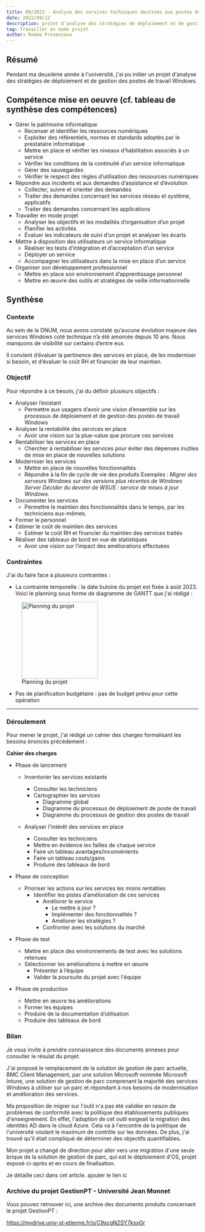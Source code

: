 ```yaml
---
title: 09/2022 - Analyse des services techniques destinés aux postes de travail Windows
date: 2022/09/12
description: projet d'analyse des stratégies de déploiement et de gestion des postes de travail Windows.
tag: Travailler en mode projet
author: Roméo Provenzano
---
```


## Résumé

Pendant ma deuxième année à l'université, j'ai pu initier un projet d'analyse des stratégies de déploiement et de gestion des postes de travail Windows.

## Compétence mise en oeuvre (cf. tableau de synthèse des compétences)

- Gérer le patrimoine informatique
	- Recenser et identifier les ressources numériques 
	- Exploiter des référentiels, normes et standards adoptés par le prestataire informatique
	- Mettre en place et vérifier les niveaux d’habilitation associés à un service
	- Vérifier les conditions de la continuité d’un service informatique
	- Gérer des sauvegardes
	- Vérifier le respect des règles d’utilisation des ressources numériques
- Répondre aux incidents et aux demandes d’assistance et d’évolution
	- Collecter, suivre et orienter des demandes 
	- Traiter des demandes concernant les services réseau et système, applicatifs
	- Traiter des demandes concernant les applications
- Travailler en mode projet
	- Analyser les objectifs et les modalités d’organisation d’un projet
	- Planifier les activités
	- Évaluer les indicateurs de suivi d’un projet et analyser les écarts
- Mettre à disposition des utilisateurs un service informatique
	- Réaliser les tests d’intégration et d’acceptation d’un service
	- Déployer un service
	- Accompagner les utilisateurs dans la mise en place d’un service
- Organiser son développement professionnel
	- Mettre en place son environnement d’apprentissage personnel
	- Mettre en œuvre des outils et stratégies de veille informationnelle
	
## Synthèse

### Contexte

Au sein de la DNUM, nous avons constaté qu’aucune évolution majeure des services Windows coté technique n’a été amorcée depuis 10 ans. Nous manquons de visibilité sur certains d’entre eux.

Il convient d’évaluer la pertinence des services en place, de les moderniser si besoin, et d’évaluer le coût RH et financier de leur maintien.

### Objectif

Pour répondre à ce besoin, j'ai du définir plusieurs objectifs :

- Analyser l’existant
	- Permettre aux usagers d’avoir une vision d’ensemble sur les processus de déploiement et de gestion des postes de travail Windows
- Analyser la rentabilité des services en place
	- Avoir une vision sur la plue-value que procure ces services
- Rentabiliser les services en place
	- Chercher à rentabiliser les services pour éviter des dépenses inutiles de mise en place de nouvelles solutions
- Moderniser les services
	- Mettre en place de nouvelles fonctionnalités
	- Répondre à la fin de cycle de vie des produits
Exemples : 
*Migrer des serveurs Windows sur des versions plus récentes de Windows Server
Décider du devenir de WSUS : service de mises à jour Windows.*
- Documenter les services
	- Permettre le maintien des fonctionnalités dans le temps, par les techniciens eux-mêmes.
- Former le personnel
- Estimer le coût de maintien des services
	- Estimer le coût RH et financier du maintien des services traités
- Réaliser des tableaux de bord en vue de statistiques
	- Avoir une vision sur l’impact des améliorations effectuées

### Contraintes

J'ai du faire face à plusieurs contraintes : 

- La contrainte temporelle : la date butoire du projet est fixée à août 2023. Voici le planning sous forme de diagramme de GANTT que j'ai rédigé :

<figure>
  <img src="https://doc-08-2c-docs.googleusercontent.com/docs/securesc/garv5h351dka3t1mbk5i4mkjm0mfdcq6/mducslhqd58v10ihfpv4rjufip7lt995/1681174200000/02850856222745739433/02850856222745739433/10i8z0oTuk4tuLBnJOuXzHbHo3kQFrn4z?ax=ALy03A4hgISiHYFM5kLY1QduuorbTP6uwm2ZNZZGP3W7dNxq-bNtfa1jeaVWTXwKURIO8JK5HMYXpELNji2j8lpuKZ2L_vAZDO72iHis9dxUql-cwzxeZphHIWnUMReT748WtyeO14ctPGh9dSd_UxSlyhM6DBqi1u30Vsvo568TdScH1-TbSrUfZTnHxuVSfTs35Q8bjLF-DOIK3WJ_mfYkyXR24SSXphk3xQv1OXJdTYWXGmGGfC62nvS4jTcrCwuH3zY7sCIPiK39gs4sxHjgFxDD158Du9zi0ClWQyZzPAGNFpYf1c4VjDpAOPG91VTz_KIhZnYOAP9n0GDx1ChuzilhO6z1ohzo1FSsoBwWEmCUT57LIVsi-3ngTIwuwiIzcdNXfZgt9tgeGzONloa2t8loMrBUUaRE3lv7f8ligewHD9KQcfKSuSLE0YGNMMwpQHKGVp2OY8V1gAs2OMKn1d28Tuh32YcbbIq1ldhzjGOye6duPc_QAJ9k0pR8eBPJ5-gpkDpr1Mchj6waw-pZwxjKROvoPqy8kx2wyd0w-RHR2wIwRY8RDZ34vkaGPk_sQSo1L9rMbMLmtEtB23zDW6hi5SwPkHbLveeUo1SqchIas4ssTj1NuwbNqLh7zwVLZS5WHPZP2WoBJzuc8y8tWJ7tF6GS994-D-hZj5P1FlrxfgbXtej2STMgNk2edwltsiHgQYV2bi1BE-1qs4I71_Ukd2SbilIOrqXFHl0WXTCepO8DphjSzwVBUcxWncDtYbV2tYCHn6blJjbgbkLCMQlDRVe-pgrnoBs2-GbdwUYwo205dr--7GGwM7BUjITewHU4cV2VrYzX1l7H3VQL5w4IMNsmtRJ6gHu-hTibZ-477QxX0j97qYbr7gyxrNPIKOA_WSStUhYO5_KUvivl1uEb25mw_AEhoxk&uuid=2dbe06a1-337e-4552-8222-0e45122913f5&authuser=0" alt="Planning du projet" width="200" />
<figcaption>Planning du projet</figcaption>
</figure>

- Pas de planification budgétaire : pas de budget prévu pour cette opération

---

### Déroulement

Pour mener le projet, j'ai rédigé un cahier des charges formalisant les besoins énoncés précédement :

**Cahier des charges**
- Phase de lancement
	- Inventorier les services existants
		- Consulter les techniciens
		- Cartographier les services
			- Diagramme global
			- Diagramme du processus de déploiement de poste de travail
			- Diagramme du processus de gestion des postes de travail

	- Analyser l'intérêt des services en place
		- Consulter les techniciens
		- Mettre en évidence les failles de chaque service
		- Faire un tableau avantages/inconvénients
		- Faire un tableau couts/gains
		- Produire des tableaux de bord

- Phase de conception
	- Prioriser les actions sur les services les moins rentables
		- Identifier les pistes d’amélioration de ces services
			- Améliorer le service
				- Le mettre à jour ?
				- Implémenter des fonctionnalités ?
				- Améliorer les stratégies ?
			- Confronter avec les solutions du marché
- Phase de test
	- Mettre en place des environnements de test avec les solutions retenues
	- Sélectionner les améliorations à mettre en œuvre
		- Présenter à l’équipe
		- Valider la poursuite du projet avec l'équipe
- Phase de production
	- Mettre en œuvre les améliorations
	- Former les équipes
	- Produire de la documentation d’utilisation
	- Produire des tableaux de bord

### Bilan

Je vous invite à prendre connaissance des documents annexes pour consulter le résulat du projet.

J'ai proposé le remplacement de la solution de gestion de parc actuelle, BMC Client Management, par une solution Microsoft nommée Microsoft Intune, une solution de gestion de parc comprenant la majorité des services Windows à utiliser sur un parc et répondant à nos besoins de modernisation et amélioration des services.

Ma proposition de migrer sur l'outil n'a pas été validée en raison de problèmes de conformité avec la politique des établissements publiques d'enseignement.
En effet, l'adoption de cet outil exigeait la migration des identités AD dans le cloud Azure. Cela va à l'encontre de la politique de l'université voulant le maximum de contrôle sur les données.
De plus, j'ai trouvé qu'il était compliqué de déterminer des objectifs quantifiables. 

Mon projet a changé de direction pour aller vers une migration d'une seule brique de la solution de gestion de parc, qui est le déploiement d'OS, projet exposé ci-après et en cours de finalisation.

Je détaille ceci dans cet article. ajouter le lien ic

### Archive du projet GestionPT - Université Jean Monnet

Vous pouvez retrouver ici, une archive des documents produits concernant le projet GestionPT :

https://mydrive.univ-st-etienne.fr/s/C9scgN2SY7ksxGr